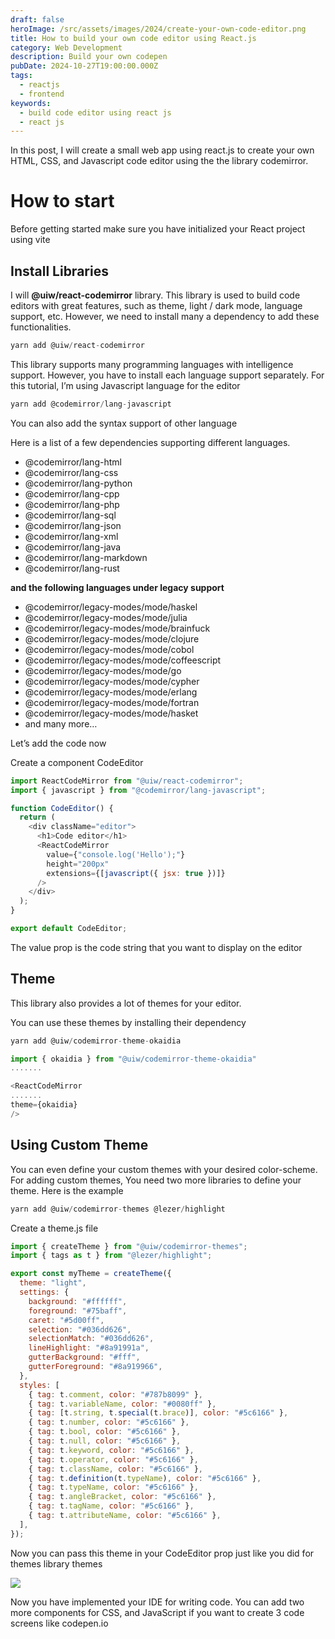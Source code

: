 ```yaml
---
draft: false
heroImage: /src/assets/images/2024/create-your-own-code-editor.png
title: How to build your own code editor using React.js
category: Web Development
description: Build your own codepen
pubDate: 2024-10-27T19:00:00.000Z
tags:
  - reactjs
  - frontend
keywords:
  - build code editor using react js
  - react js
---
```


In this post, I will create a small web app using react.js to create your own HTML, CSS, and Javascript code editor using the the library codemirror.

# How to start

Before getting started make sure you have initialized your React project using vite

## Install Libraries

I will **@uiw/react-codemirror** library. This library is used to build code editors with great features, such as theme, light / dark mode, language support, etc. However, we need to install many a dependency to add these functionalities.

```jsx
yarn add @uiw/react-codemirror
```

This library supports many programming languages with intelligence support. However, you have to install each language support separately. For this tutorial, I’m using Javascript language for the editor

```jsx
yarn add @codemirror/lang-javascript
```

You can also add the syntax support of other language

Here is a list of a few dependencies supporting different languages.

- @codemirror/lang-html
- @codemirror/lang-css
- @codemirror/lang-python
- @codemirror/lang-cpp
- @codemirror/lang-php
- @codemirror/lang-sql
- @codemirror/lang-json
- @codemirror/lang-xml
- @codemirror/lang-java
- @codemirror/lang-markdown
- @codemirror/lang-rust

**and the following languages under legacy support**

- @codemirror/legacy-modes/mode/haskel
- @codemirror/legacy-modes/mode/julia
- @codemirror/legacy-modes/mode/brainfuck
- @codemirror/legacy-modes/mode/clojure
- @codemirror/legacy-modes/mode/cobol
- @codemirror/legacy-modes/mode/coffeescript
- @codemirror/legacy-modes/mode/go
- @codemirror/legacy-modes/mode/cypher
- @codemirror/legacy-modes/mode/erlang
- @codemirror/legacy-modes/mode/fortran
- @codemirror/legacy-modes/mode/hasket
- and many more…

Let’s add the code now

Create a component CodeEditor

```javascript
import ReactCodeMirror from "@uiw/react-codemirror";
import { javascript } from "@codemirror/lang-javascript";

function CodeEditor() {
  return (
    <div className="editor">
      <h1>Code editor</h1>
      <ReactCodeMirror
        value={"console.log('Hello');"}
        height="200px"
        extensions={[javascript({ jsx: true })]}
      />
    </div>
  );
}

export default CodeEditor;
```

The value prop is the code string that you want to display on the editor

## Theme

This library also provides a lot of themes for your editor.

You can use these themes by installing their dependency

```javascript
yarn add @uiw/codemirror-theme-okaidia
```

```javascript
import { okaidia } from "@uiw/codemirror-theme-okaidia"
.......

<ReactCodeMirror
.......
theme={okaidia}
/>
```

## Using Custom Theme

You can even define your custom themes with your desired color-scheme. For adding custom themes, You need two more libraries to define your theme. Here is the example

```javascript
yarn add @uiw/codemirror-themes @lezer/highlight
```

Create a theme.js file

```javascript
import { createTheme } from "@uiw/codemirror-themes";
import { tags as t } from "@lezer/highlight";

export const myTheme = createTheme({
  theme: "light",
  settings: {
    background: "#ffffff",
    foreground: "#75baff",
    caret: "#5d00ff",
    selection: "#036dd626",
    selectionMatch: "#036dd626",
    lineHighlight: "#8a91991a",
    gutterBackground: "#fff",
    gutterForeground: "#8a919966",
  },
  styles: [
    { tag: t.comment, color: "#787b8099" },
    { tag: t.variableName, color: "#0080ff" },
    { tag: [t.string, t.special(t.brace)], color: "#5c6166" },
    { tag: t.number, color: "#5c6166" },
    { tag: t.bool, color: "#5c6166" },
    { tag: t.null, color: "#5c6166" },
    { tag: t.keyword, color: "#5c6166" },
    { tag: t.operator, color: "#5c6166" },
    { tag: t.className, color: "#5c6166" },
    { tag: t.definition(t.typeName), color: "#5c6166" },
    { tag: t.typeName, color: "#5c6166" },
    { tag: t.angleBracket, color: "#5c6166" },
    { tag: t.tagName, color: "#5c6166" },
    { tag: t.attributeName, color: "#5c6166" },
  ],
});
```

Now you can pass this theme in your CodeEditor prop just like you did for themes library themes

![](/src/assets/images/body/2024/11/2024-06-11-build-your-own-code-editor-body.png)

Now you have implemented your IDE for writing code. You can add two more components for CSS, and JavaScript if you want to create 3 code screens like codepen.io
